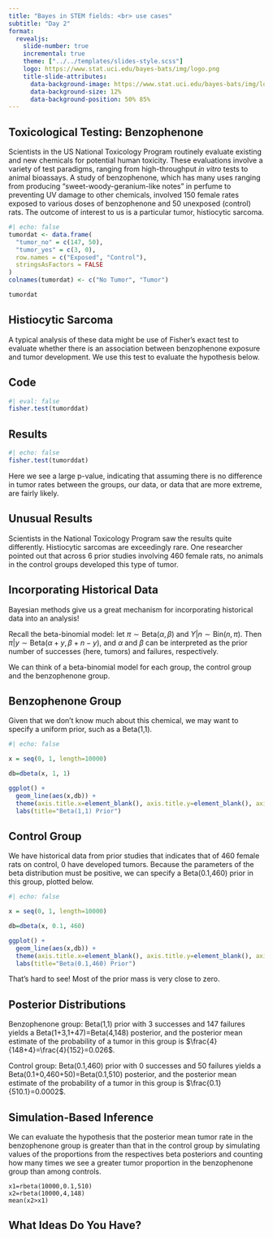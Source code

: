 ```yaml
---
title: "Bayes in STEM fields: <br> use cases"
subtitle: "Day 2"
format: 
  revealjs:
    slide-number: true
    incremental: true
    theme: ["../../templates/slides-style.scss"]
    logo: https://www.stat.uci.edu/bayes-bats/img/logo.png
    title-slide-attributes: 
      data-background-image: https://www.stat.uci.edu/bayes-bats/img/logo.png
      data-background-size: 12%
      data-background-position: 50% 85%
---
```


## Toxicological Testing: Benzophenone

Scientists in the US National Toxicology Program routinely evaluate existing and new chemicals for potential human toxicity. These evaluations involve a variety of test paradigms, ranging from high-throughput *in vitro* tests to animal bioassays.  A study of benzophenone, which has many uses ranging from producing "sweet-woody-geranium-like notes" in perfume to preventing UV damage to other chemicals, involved 150 female rates exposed to various doses of benzophenone and 50 unexposed (control) rats. The outcome of interest to us is a particular tumor, histiocytic sarcoma.

```r
#| echo: false
tumordat <- data.frame(
  "tumor_no" = c(147, 50),
  "tumor_yes" = c(3, 0),
  row.names = c("Exposed", "Control"),
  stringsAsFactors = FALSE
)
colnames(tumordat) <- c("No Tumor", "Tumor")

tumordat

```

## Histiocytic Sarcoma

A typical analysis of these data might be use of Fisher's exact test to evaluate whether there is an association between benzophenone exposure and tumor development.  We use this test to evaluate the hypothesis below.


::: panel-tabset

## Code

```r
#| eval: false
fisher.test(tumorddat)
```

## Results

```r
#| echo: false
fisher.test(tumorddat)
```

Here we see a large p-value, indicating that assuming there is no difference in tumor rates between the groups, our data, or data that are more extreme, are fairly likely.

:::

## Unusual Results

Scientists in the National Toxicology Program saw the results quite differently.  Histiocytic sarcomas are exceedingly rare. One researcher pointed out that across 6 prior studies involving 460 female rats, no animals in the control groups developed this type of tumor. 

## Incorporating Historical Data

Bayesian methods give us a great mechanism for incorporating historical data into an analysis!  

Recall the beta-binomial model: let $\pi \sim \text{Beta}(\alpha, \beta)$ and $Y|n \sim \text{Bin}(n,\pi)$. Then $\pi|y \sim \text{Beta}(\alpha +y, \beta+n-y)$, and $\alpha$ and $\beta$ can be interpreted as the prior number of successes (here, tumors) and failures, respectively.

We can think of a beta-binomial model for each group, the control group and the benzophenone group.

## Benzophenone Group

Given that we don't know much about this chemical, we may want to specify a uniform prior, such as a Beta(1,1).

```r
#| echo: false

x = seq(0, 1, length=10000)

db=dbeta(x, 1, 1)

ggplot() + 
  geom_line(aes(x,db)) + 
  theme(axis.title.x=element_blank(), axis.title.y=element_blank(), axis.ticks.y=element_blank(),axis.text.y=element_blank()) + 
  labs(title="Beta(1,1) Prior")
```

## Control Group

We have historical data from prior studies that indicates that of 460 female rats on control, 0 have developed tumors.  Because the parameters of the beta distribution must be positive, we can specify a Beta(0.1,460) prior in this group, plotted below.

```r
#| echo: false

x = seq(0, 1, length=10000)

db=dbeta(x, 0.1, 460)

ggplot() + 
  geom_line(aes(x,db)) + 
  theme(axis.title.x=element_blank(), axis.title.y=element_blank(), axis.ticks.y=element_blank(),axis.text.y=element_blank()) + 
  labs(title="Beta(0.1,460) Prior")
```

That's hard to see!  Most of the prior mass is very close to zero.

## Posterior Distributions

Benzophenone group:  Beta(1,1) prior with 3 successes and 147 failures yields a Beta(1+3,1+47)=Beta(4,148) posterior, and the posterior mean estimate of the probability of a tumor in this group is $\frac{4}{148+4}=\frac{4}{152}=0.026$.

Control group:  Beta(0.1,460) prior with 0 successes and 50 failures yields a Beta(0.1+0,460+50)=Beta(0.1,510) posterior, and the posterior mean estimate of the probability of a tumor in this group is $\frac{0.1}{510.1}=0.0002$.



## Simulation-Based Inference

We can evaluate the hypothesis that the posterior mean tumor rate in the benzophenone group is greater than that in the control group by simulating values of the proportions from the respectives beta posteriors and counting how many times we see a greater tumor proportion in the benzophenone group than among controls.

```
x1=rbeta(10000,0.1,510)
x2=rbeta(10000,4,148)
mean(x2>x1)
```

## What Ideas Do You Have?

